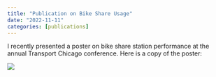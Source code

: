 ```yaml
---
title: "Publication on Bike Share Usage"
date: "2022-11-11"
categories: [publications]
---
```


I recently presented a poster on bike share station performance at the annual Transport Chicago conference. Here is a copy of the poster:

![](Bartling_Transport_Chicago_Poster_2024.png)
